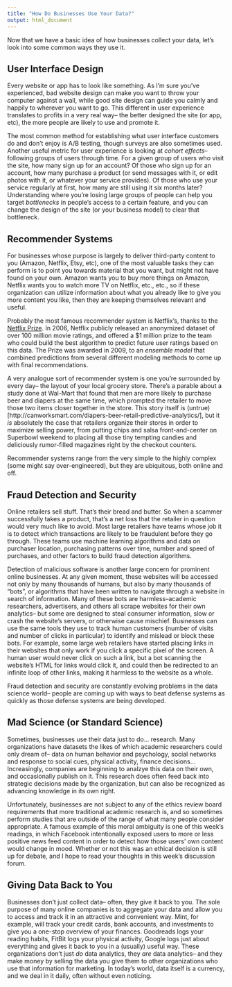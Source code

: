 ```yaml
---
title: "How Do Businesses Use Your Data?"
output: html_document
---
```


Now that we have a basic idea of how businesses collect your data, let's look into some common ways they use it. 

## User Interface Design
Every website or app has to look like something. As I'm sure you've experienced, bad website design can make you want to throw your computer against a wall, while good site design can guide you calmly and happily to wherever you want to go. This different in user experience translates to profits in a very real way-- the better designed the site (or app, etc), the more people are likely to use and promote it. 

The most common method for establishing what user interface customers do and don't enjoy is A/B testing, though surveys are also sometimes used. Another useful metric for user experience is looking at *cohort effects*-- following groups of users through time. For a given group of users who visit the site, how many sign up for an account? Of those who sign up for an account, how many purchase a product (or send messages with it, or edit photos with it, or whatever your service provides). Of those who use your service regularly at first, how many are still using it six months later? Understanding where you're losing large groups of people can help you target *bottlenecks* in people's access to a certain feature, and you can change the design of the site (or your business model) to clear that bottleneck. 

## Recommender Systems
For businesses whose purpose is largely to deliver third-party content to you (Amazon, Netflix, Etsy, etc), one of the most valuable tasks they can perform is to point you towards material that you want, but might not have found on your own. Amazon wants you to buy more things on Amazon, Netflix wants you to watch more TV on Netflix, etc., etc., so if these organization can utilize information about what you already like to give you more content you like, then they are keeping themselves relevant and useful. 

Probably the most famous recommender system is Netflix's, thanks to the [Netflix Prize](https://en.wikipedia.org/wiki/Netflix_Prize). In 2006, Netflix publicly released an anonymized dataset of over 100 million movie ratings, and offered a $1 million prize to the team who could build the best algorithm to predict future user ratings based on this data. The Prize was awarded in 2009, to an *ensemble model* that combined predictions from several different modeling methods to come up with final recommendations. 

A very analogue sort of recommender system is one you're surrounded by every day-- the layout of your local grocery store. There's a parable about a study done at Wal-Mart that found that men are more likely to purchase beer and diapers at the same time, which prompted the retailer to move those two items closer together in the store. This story itself is (untrue)[http://canworksmart.com/diapers-beer-retail-predictive-analytics/], but it *is* absolutely the case that retailers organize their stores in order to maximize selling power, from putting chips and salsa front-and-center on Superbowl weekend to placing all those tiny tempting candies and deliciously rumor-filled magazines right by the checkout counters. 

Recommender systems range from the very simple to the highly complex (some might say over-engineered), but they are ubiquitous, both online and off. 

## Fraud Detection and Security
Online retailers sell stuff. That's their bread and butter. So when a scammer successfully takes a product, that's a net loss that the retailer in question would very much like to avoid. Most large retailers have teams whose job it is to detect which transactions are likely to be fraudulent before they go through. These teams use machine learning algorithms and data on purchaser location, purchasing patterns over time, number and speed of purchases, and other factors to build fraud detection algorithms. 

Detection of malicious software is another large concern for prominent online businesses. At any given moment, these websites will be accessed not only by many thousands of humans, but also by many thousands of "bots", or algorithms that have been written to navigate through a website in search of information. Many of these bots are harmless--academic researchers, advertisers, and others all scrape websites for their own analytics-- but some are designed to steal consumer information, slow or crash the website's servers, or otherwise cause mischief. Businesses can use the same tools they use to track human customers (number of visits and number of clicks in particular) to identify and mislead or block these bots. For example, some large web retailers have started placing links in their websites that only work if you click a specific pixel of the screen. A human user would never click on such a link, but a bot scanning the website's HTML for links would click it, and could then be redirected to an infinite loop of other links, making it harmless to the website as a whole.

Fraud detection and security are constantly evolving problems in the data science world-- people are coming up with ways to beat defense systems as quickly as those defense systems are being developed. 


## Mad Science (or Standard Science)
Sometimes, businesses use their data just to do... research. Many organizations have datasets the likes of which academic researchers could only dream of-- data on human behavior and psychology, social networks and response to social cues, physical activity, finance decisions... Increasingly, companies are beginning to analzye this data on their own, and occasionally publish on it. This research does often feed back into strategic decisions made by the organization, but can also be recognized as advancing knowledge in its own right. 

Unfortunately, businesses are not subject to any of the ethics review board requirements that more traditional academic research is, and so sometimes perform studies that are outside of the range of what many people consider appropriate. A famous example of this moral ambiguity is one of this week's readings, in which Facebook intentionally exposed users to more or less positive news feed content in order to detect how those users' own content would change in mood. Whether or not this was an ethical decision is still up for debate, and I hope to read your thoughts in this week's discussion forum. 


## Giving Data Back to You
Businesses don't just collect data-- often, they give it back to you. The sole purpose of many online companies is to aggregate your data and allow you to access and track it in an attractive and convenient way. Mint, for example, will track your credit cards, bank accounts, and investments to give you a one-stop overview of your finances. Goodreads logs your reading habits, FitBit logs your physical activity, Google logs just about everything and gives it back to you in a (usually) useful way. These organizations don't just *do* data analytics, they *are* data analytics-- and they make money by selling the data you give them to other organizations who use that information for marketing. In today's world, data itself is a currency, and we deal in it daily, often without even noticing.  




